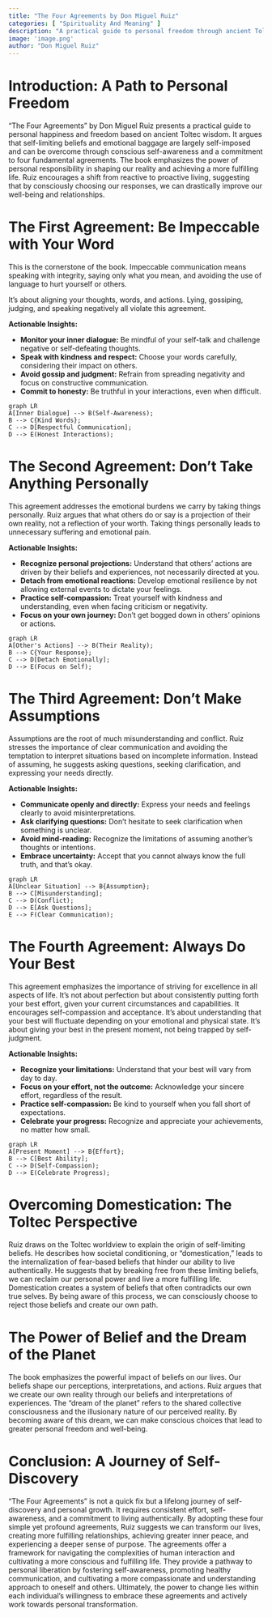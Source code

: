 ```yaml
---
title: "The Four Agreements by Don Miguel Ruiz"
categories: [ "Spirituality And Meaning" ]
description: "A practical guide to personal freedom through ancient Toltec wisdom"
image: 'image.png'
author: "Don Miguel Ruiz"
---
```

# Introduction: A Path to Personal Freedom

"The Four Agreements" by Don Miguel Ruiz presents a practical guide to personal happiness and freedom based on ancient Toltec wisdom.  It argues that self-limiting beliefs and emotional baggage are largely self-imposed and can be overcome through conscious self-awareness and a commitment to four fundamental agreements.  The book emphasizes the power of personal responsibility in shaping our reality and achieving a more fulfilling life.  Ruiz encourages a shift from reactive to proactive living, suggesting that by consciously choosing our responses, we can drastically improve our well-being and relationships.

# The First Agreement: Be Impeccable with Your Word

This is the cornerstone of the book.  Impeccable communication means speaking with integrity, saying only what you mean, and avoiding the use of language to hurt yourself or others.  

It's about aligning your thoughts, words, and actions.  Lying, gossiping, judging, and speaking negatively all violate this agreement.

**Actionable Insights:**

* **Monitor your inner dialogue:** Be mindful of your self-talk and challenge negative or self-defeating thoughts.
* **Speak with kindness and respect:**  Choose your words carefully, considering their impact on others.
* **Avoid gossip and judgment:**  Refrain from spreading negativity and focus on constructive communication.
* **Commit to honesty:**  Be truthful in your interactions, even when difficult.

```mermaid
graph LR
A[Inner Dialogue] --> B(Self-Awareness);
B --> C{Kind Words};
C --> D[Respectful Communication];
D --> E(Honest Interactions);
```


# The Second Agreement: Don't Take Anything Personally

This agreement addresses the emotional burdens we carry by taking things personally.  Ruiz argues that what others do or say is a projection of their own reality, not a reflection of your worth.  Taking things personally leads to unnecessary suffering and emotional pain.

**Actionable Insights:**

* **Recognize personal projections:** Understand that others' actions are driven by their beliefs and experiences, not necessarily directed at you.
* **Detach from emotional reactions:** Develop emotional resilience by not allowing external events to dictate your feelings.
* **Practice self-compassion:** Treat yourself with kindness and understanding, even when facing criticism or negativity.
* **Focus on your own journey:**  Don't get bogged down in others' opinions or actions.

```mermaid
graph LR
A[Other's Actions] --> B(Their Reality);
B --> C{Your Response};
C --> D[Detach Emotionally];
D --> E(Focus on Self);
```

# The Third Agreement: Don't Make Assumptions

Assumptions are the root of much misunderstanding and conflict.  Ruiz stresses the importance of clear communication and avoiding the temptation to interpret situations based on incomplete information.  Instead of assuming, he suggests asking questions, seeking clarification, and expressing your needs directly.

**Actionable Insights:**

* **Communicate openly and directly:** Express your needs and feelings clearly to avoid misinterpretations.
* **Ask clarifying questions:** Don't hesitate to seek clarification when something is unclear.
* **Avoid mind-reading:**  Recognize the limitations of assuming another's thoughts or intentions.
* **Embrace uncertainty:**  Accept that you cannot always know the full truth, and that's okay.

```mermaid
graph LR
A[Unclear Situation] --> B{Assumption};
B --> C[Misunderstanding];
C --> D(Conflict);
D --> E[Ask Questions];
E --> F(Clear Communication);
```

# The Fourth Agreement: Always Do Your Best

This agreement emphasizes the importance of striving for excellence in all aspects of life. It's not about perfection but about consistently putting forth your best effort, given your current circumstances and capabilities.  It encourages self-compassion and acceptance. It's about understanding that your best will fluctuate depending on your emotional and physical state.  It's about giving your best in the present moment, not being trapped by self-judgment.

**Actionable Insights:**

* **Recognize your limitations:**  Understand that your best will vary from day to day.
* **Focus on your effort, not the outcome:**  Acknowledge your sincere effort, regardless of the result.
* **Practice self-compassion:** Be kind to yourself when you fall short of expectations.
* **Celebrate your progress:**  Recognize and appreciate your achievements, no matter how small.

```mermaid
graph LR
A[Present Moment] --> B{Effort};
B --> C[Best Ability];
C --> D(Self-Compassion);
D --> E(Celebrate Progress);
```

# Overcoming Domestication: The Toltec Perspective

Ruiz draws on the Toltec worldview to explain the origin of self-limiting beliefs.  He describes how societal conditioning, or "domestication," leads to the internalization of fear-based beliefs that hinder our ability to live authentically.  He suggests that by breaking free from these limiting beliefs, we can reclaim our personal power and live a more fulfilling life.  Domestication creates a system of beliefs that often contradicts our own true selves.  By being aware of this process, we can consciously choose to reject those beliefs and create our own path.

# The Power of Belief and the Dream of the Planet

The book emphasizes the powerful impact of beliefs on our lives.  Our beliefs shape our perceptions, interpretations, and actions.   Ruiz argues that we create our own reality through our beliefs and interpretations of experiences.  The "dream of the planet" refers to the shared collective consciousness and the illusionary nature of our perceived reality.  By becoming aware of this dream, we can make conscious choices that lead to greater personal freedom and well-being.

# Conclusion: A Journey of Self-Discovery

"The Four Agreements" is not a quick fix but a lifelong journey of self-discovery and personal growth.  It requires consistent effort, self-awareness, and a commitment to living authentically. By adopting these four simple yet profound agreements, Ruiz suggests we can transform our lives, creating more fulfilling relationships, achieving greater inner peace, and experiencing a deeper sense of purpose. The agreements offer a framework for navigating the complexities of human interaction and cultivating a more conscious and fulfilling life. They provide a pathway to personal liberation by fostering self-awareness, promoting healthy communication, and cultivating a more compassionate and understanding approach to oneself and others. Ultimately, the power to change lies within each individual's willingness to embrace these agreements and actively work towards personal transformation.

